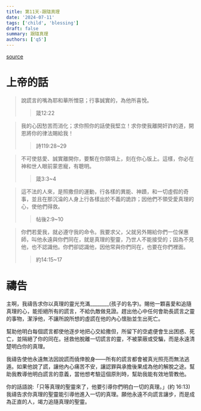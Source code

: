 ```yaml
---
title: 第11天-跟隨真理
date: '2024-07-11'
tags: ['child', 'blessing']
draft: false
summary: 跟隨真理
authors: ['q5']
---
```


[source](https://q5help.me/faith/PrayForTheChildren.jsp)

# 上帝的話

> 說謊言的嘴為耶和華所憎惡；行事誠實的，為他所喜悅。
>> 箴12:22

> 我的心因愁苦而消化；求你照你的話使我堅立！求你使我離開奸詐的道，開恩將你的律法賜給我！
>> 詩119:28~29

> 不可使慈愛、誠實離開你，要繫在你頸項上，刻在你心版上。這樣，你必在神和世人眼前蒙恩寵，有聰明。
>> 箴3:3~4

> 這不法的人來，是照撒但的運動，行各樣的異能、神蹟，和一切虛假的奇事，並且在那沉淪的人身上行各樣出於不義的詭詐；因他們不領受愛真理的心，使他們得救。
>> 帖後2:9~10

> 你們若愛我，就必遵守我的命令。我要求父，父就另外賜給你們一位保惠師，叫他永遠與你們同在，就是真理的聖靈，乃世人不能接受的；因為不見他，也不認識他。你們卻認識他，因他常與你們同在，也要在你們裡面。
>> 約14:15~17

# 禱告

主啊，我禱告求你以真理的靈光充滿________(孩子的名字)。賜他一顆喜愛和追隨真理的心，能拒絕所有的謊言，不給仇敵做見證。趕出他心中任何會助長謊言之靈的事物，潔淨他，不讓所說所想的虛謊在他的內心懷胎並生出死亡。

幫助他明白每個謊言都使他逐步地把心交給撒但，所留下的空處便會生出困惑、死亡，並隔絕了你的同在。拯救他脫離一切謊言的靈，不被蒙蔽或受騙，而是永遠清楚明白你的真理。

我禱告使他永遠無法因說謊而僥倖脫身——所有的謊言都會被真光照亮而無法逃遁。如果他說了謊，讓他內心痛苦不安，讓認罪與承擔後果成為他的解脫之途。幫助我教導他明白謊言的意義，當他想考驗這個原則時，幫助我能有效地管教他。

你的話語說:「只等真理的聖靈來了，他要引導你們明白一切的真理。」(約 16:13) 我禱告求你真理的聖靈能引導他進入一切的真理。願他永遠不向謊言讓步，而是成為正直的人，竭力追隨真理的聖靈。
